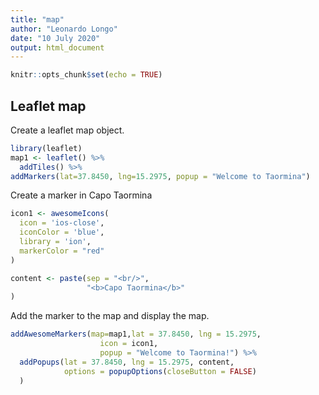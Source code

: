 ```yaml
---
title: "map"
author: "Leonardo Longo"
date: "10 July 2020"
output: html_document
---
```


```r
knitr::opts_chunk$set(echo = TRUE)
```

## Leaflet map
Create a leaflet map object.
```r
library(leaflet)
map1 <- leaflet() %>%
  addTiles() %>%
addMarkers(lat=37.8450, lng=15.2975, popup = "Welcome to Taormina")

```

Create a marker in Capo Taormina
```r
icon1 <- awesomeIcons(
  icon = 'ios-close',
  iconColor = 'blue',
  library = 'ion',
  markerColor = "red"
)

content <- paste(sep = "<br/>",
                 "<b>Capo Taormina</b>"
)
```

Add the marker to the map and display the map.
```r
addAwesomeMarkers(map=map1,lat = 37.8450, lng = 15.2975,
                    icon = icon1,
                    popup = "Welcome to Taormina!") %>%
  addPopups(lat = 37.8450, lng = 15.2975, content,
            options = popupOptions(closeButton = FALSE)
  )
```